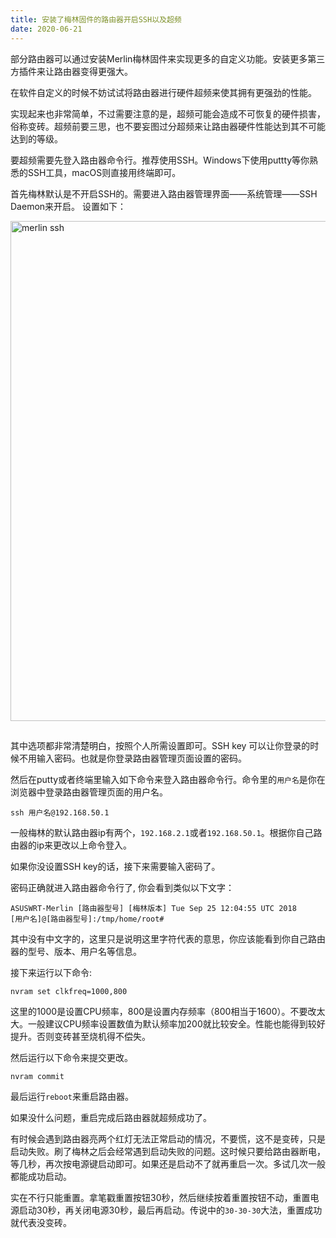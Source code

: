 ```yaml
---
title: 安装了梅林固件的路由器开启SSH以及超频
date: 2020-06-21
---
```


部分路由器可以通过安装Merlin梅林固件来实现更多的自定义功能。安装更多第三方插件来让路由器变得更强大。

在软件自定义的时候不妨试试将路由器进行硬件超频来使其拥有更强劲的性能。

实现起来也非常简单，不过需要注意的是，超频可能会造成不可恢复的硬件损害，俗称变砖。超频前要三思，也不要妄图过分超频来让路由器硬件性能达到其不可能达到的等级。

要超频需要先登入路由器命令行。推荐使用SSH。Windows下使用puttty等你熟悉的SSH工具，macOS则直接用终端即可。

首先梅林默认是不开启SSH的。需要进入路由器管理界面——系统管理——SSH Daemon来开启。
设置如下：

<img src="/static/images/merlin-ssh.jpg" style="margin-bottom:15px;" alt="merlin ssh" width="800"/>


其中选项都非常清楚明白，按照个人所需设置即可。SSH key 可以让你登录的时候不用输入密码。也就是你登录路由器管理页面设置的密码。

然后在putty或者终端里输入如下命令来登入路由器命令行。命令里的`用户名`是你在浏览器中登录路由器管理页面的用户名。

```
ssh 用户名@192.168.50.1
```
一般梅林的默认路由器ip有两个，`192.168.2.1`或者`192.168.50.1`。根据你自己路由器的ip来更改以上命令登入。

如果你没设置SSH key的话，接下来需要输入密码了。

密码正确就进入路由器命令行了, 你会看到类似以下文字：
```
ASUSWRT-Merlin [路由器型号] [梅林版本] Tue Sep 25 12:04:55 UTC 2018
[用户名]@[路由器型号]:/tmp/home/root#
```
其中没有中文字的，这里只是说明这里字符代表的意思，你应该能看到你自己路由器的型号、版本、用户名等信息。

接下来运行以下命令:
```
nvram set clkfreq=1000,800
```
这里的1000是设置CPU频率，800是设置内存频率（800相当于1600）。不要改太大。一般建议CPU频率设置数值为默认频率加200就比较安全。性能也能得到较好提升。否则变砖甚至烧机得不偿失。

然后运行以下命令来提交更改。

```
nvram commit
```

最后运行`reboot`来重启路由器。

如果没什么问题，重启完成后路由器就超频成功了。

有时候会遇到路由器亮两个红灯无法正常启动的情况，不要慌，这不是变砖，只是启动失败。刷了梅林之后会经常遇到启动失败的问题。这时候只要给路由器断电，等几秒，再次按电源键启动即可。如果还是启动不了就再重启一次。多试几次一般都能成功启动。

实在不行只能重置。拿笔戳重置按钮30秒，然后继续按着重置按钮不动，重置电源启动30秒，再关闭电源30秒，最后再启动。传说中的`30-30-30`大法，重置成功就代表没变砖。
